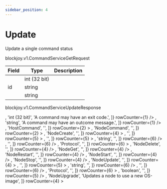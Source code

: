 ```yaml
---
sidebar_position: 4
---
```



# Update

<ApiMethod method="rpc" name="Update" />

Update a single command status

<ApiMethod method="requests" name="CommandServiceGetRequest" />

<VersionType>blockjoy.v1.CommandServiceGetRequest</VersionType>

| Field                                                       | Type         | Description |
| ----------------------------------------------------------- | ------------ | ----------- |
| <TableCellWithOption text="exit_code" warning="optional" /> | int (32 bit) |             |
| id                                                          | string       |             |
| <TableCellWithOption text="response" warning="optional" />  | string       |             |

<CustomCodeBlock codes={codes} />

<ApiMethod method="returns" name="CommandServiceUpdateResponse" />

<VersionType>blockjoy.v1.CommandServiceUpdateResponse</VersionType>

<Table>
  <TableHead items={['Field', 'Type', 'Description']} />
  <TableBody>
    <TableBodyRow items={['command', 'Command', '']}>
      <TableBodyRow
        items={[
          <TableCellWithOption text="exit_code" warning="optional" />,
          'int (32 bit)',
          'A command may have an exit code.',
        ]}
        rowCounter={1}
      />
      <TableBodyRow
        items={[
          'id',
          'string',
          'Each command has a unique id that identifies it.',
        ]}
        rowCounter={1}
      />
      <TableBodyRow
        items={[
          <TableCellWithOption text="response" warning="optional" />,
          'string',
          'A command may have an outcome message.',
        ]}
        rowCounter={1}
      />
      <TableBodyRow items={['command', '[oneof]', '']} rowCounter={1}>
        <TableBodyRow
          items={[
            <TableCellWithOption text="host" warningInFront="oneof" />,
            'HostCommand',
            '',
          ]}
          rowCounter={2}
        >
          <TableBodyRow
            items={[
              'host_id',
              'string',
              'We don’t do this yet, but it is here for forwards compatibility.',
            ]}
            rowCounter={3}
          />
        </TableBodyRow>
        <TableBodyRow
          items={[
            <TableCellWithOption text="node" warningInFront="oneof" />,
            'NodeCommand',
            '',
          ]}
          rowCounter={2}
        >
          <TableBodyRow
            items={['api_command_id', 'string', '']}
            rowCounter={3}
          />
          <TableBodyRow items={['created_at', 'Timestamp', '']} rowCounter={3}>
            <TableBodyRow
              items={['nanos', 'int (32 bit)', '']}
              rowCounter={4}
            />
            <TableBodyRow
              items={['seconds', 'int (64 bit)', '']}
              rowCounter={4}
            />
          </TableBodyRow>
          <TableBodyRow items={['host_id', 'string', '']} rowCounter={3} />
          <TableBodyRow items={['node_id', 'string', '']} rowCounter={3} />
          <TableBodyRow items={['command', '[oneof]', '']} rowCounter={3}>
            <TableBodyRow
              items={[
                <TableCellWithOption text="create" warningInFront="oneof" />,
                'NodeCreate',
                '',
              ]}
              rowCounter={4}
            >
              <TableBodyRow
                items={['blockchain', 'string', '']}
                rowCounter={5}
              />
              <TableBodyRow items={['gateway', 'string', '']} rowCounter={5} />
              <TableBodyRow
                items={['image', 'ContainerImage', '']}
                rowCounter={5}
              >
                <TableBodyRow
                  items={[
                    'node_type',
                    'NodeType',
                    'snake_cased name of the node type',
                  ]}
                  rowCounter={6}
                >
                  <TableBodyRow
                    items={['NODE_TYPE_UNSPECIFIED', '= 0', '']}
                    rowCounter={7}
                  />
                  <TableBodyRow
                    items={['NODE_TYPE_MINER', '= 1', '']}
                    rowCounter={7}
                  />
                  <TableBodyRow
                    items={['NODE_TYPE_ETL', '= 2', '']}
                    rowCounter={7}
                  />
                  <TableBodyRow
                    items={['NODE_TYPE_VALIDATOR', '= 3', '']}
                    rowCounter={7}
                  />
                  <TableBodyRow
                    items={['NODE_TYPE_API', '= 4', '']}
                    rowCounter={7}
                  />
                  <TableBodyRow
                    items={['NODE_TYPE_ORACLE', '= 5', '']}
                    rowCounter={7}
                  />
                  <TableBodyRow
                    items={['NODE_TYPE_RELAY', '= 6', '']}
                    rowCounter={7}
                  />
                  <TableBodyRow
                    items={['NODE_TYPE_EXECUTION', '= 7', '']}
                    rowCounter={7}
                  />
                  <TableBodyRow
                    items={['NODE_TYPE_BEACON', '= 8', '']}
                    rowCounter={7}
                  />
                  <TableBodyRow
                    items={['NODE_TYPE_MEVBOOST', '= 9', '']}
                    rowCounter={7}
                  />
                  <TableBodyRow
                    items={['NODE_TYPE_NODE', '= 10', '']}
                    rowCounter={7}
                  />
                  <TableBodyRow
                    items={['NODE_TYPE_FULLNODE', '= 11', '']}
                    rowCounter={7}
                  />
                  <TableBodyRow
                    items={['NODE_TYPE_LIGHTNODE', '= 12', '']}
                    rowCounter={7}
                  />
                </TableBodyRow>
                <TableBodyRow
                  items={[
                    'node_version',
                    'string',
                    'semantic version string of the node type version',
                  ]}
                  rowCounter={6}
                />
                <TableBodyRow
                  items={[
                    'protocol',
                    'string',
                    'snake_cased name of the blockchain',
                  ]}
                  rowCounter={6}
                />
                <TableBodyRow
                  items={[
                    'status',
                    'ContainerImageStatus',
                    'Define config status',
                  ]}
                  rowCounter={6}
                >
                  <TableBodyRow
                    items={['CONTAINER_IMAGE_STATUS_UNSPECIFIED', '= 0', '']}
                    rowCounter={7}
                  />
                  <TableBodyRow
                    items={['CONTAINER_IMAGE_STATUS_DEVELOPMENT', '= 1', '']}
                    rowCounter={7}
                  />
                  <TableBodyRow
                    items={['CONTAINER_IMAGE_STATUS_UNSTABLE', '= 2', '']}
                    rowCounter={7}
                  />
                  <TableBodyRow
                    items={['CONTAINER_IMAGE_STATUS_STABLE', '= 3', '']}
                    rowCounter={7}
                  />
                </TableBodyRow>
                <TableBodyRow items={['ip', 'string', '']} rowCounter={6} />
                <TableBodyRow items={['name', 'string', '']} rowCounter={6} />
              </TableBodyRow>
              <TableBodyRow items={['ip', 'string', '']} rowCounter={5} />
              <TableBodyRow items={['name', 'string', '']} rowCounter={5} />
              <TableBodyRow
                items={['node_type', 'NodeType', '']}
                rowCounter={5}
              >
                <TableBodyRow
                  items={['NODE_TYPE_UNSPECIFIED', '= 0', '']}
                  rowCounter={6}
                />
                <TableBodyRow
                  items={['NODE_TYPE_MINER', '= 1', '']}
                  rowCounter={6}
                />
                <TableBodyRow
                  items={['NODE_TYPE_ETL', '= 2', '']}
                  rowCounter={6}
                />
                <TableBodyRow
                  items={['NODE_TYPE_VALIDATOR', '= 3', '']}
                  rowCounter={6}
                />
                <TableBodyRow
                  items={['NODE_TYPE_API', '= 4', '']}
                  rowCounter={6}
                />
                <TableBodyRow
                  items={['NODE_TYPE_ORACLE', '= 5', '']}
                  rowCounter={6}
                />
                <TableBodyRow
                  items={['NODE_TYPE_RELAY', '= 6', '']}
                  rowCounter={6}
                />
                <TableBodyRow
                  items={['NODE_TYPE_EXECUTION', '= 7', '']}
                  rowCounter={6}
                />
                <TableBodyRow
                  items={['NODE_TYPE_BEACON', '= 8', '']}
                  rowCounter={6}
                />
                <TableBodyRow
                  items={['NODE_TYPE_MEVBOOST', '= 9', '']}
                  rowCounter={6}
                />
                <TableBodyRow
                  items={['NODE_TYPE_NODE', '= 10', '']}
                  rowCounter={6}
                />
                <TableBodyRow
                  items={['NODE_TYPE_FULLNODE', '= 11', '']}
                  rowCounter={6}
                />
                <TableBodyRow
                  items={['NODE_TYPE_LIGHTNODE', '= 12', '']}
                  rowCounter={6}
                />
              </TableBodyRow>
              <TableBodyRow
                items={[
                  'properties',
                  <TableCellWithOption text="Parameter" info="repeated" />,
                  '',
                ]}
                rowCounter={5}
              >
                <TableBodyRow items={['name', 'string', '']} rowCounter={6} />
                <TableBodyRow items={['value', 'string', '']} rowCounter={6} />
              </TableBodyRow>
              <TableBodyRow
                items={[
                  'rules',
                  <TableCellWithOption text="Rule" info="repeated" />,
                  '',
                ]}
                rowCounter={5}
              >
                <TableBodyRow items={['action', 'Action', '']} rowCounter={6}>
                  <TableBodyRow
                    items={['ACTION_UNSPECIFIED', '= 0', '']}
                    rowCounter={7}
                  />
                  <TableBodyRow
                    items={['ACTION_ALLOW', '= 1', '']}
                    rowCounter={7}
                  />
                  <TableBodyRow
                    items={['ACTION_DENY', '= 2', '']}
                    rowCounter={7}
                  />
                  <TableBodyRow
                    items={['ACTION_REJECT', '= 3', '']}
                    rowCounter={7}
                  />
                </TableBodyRow>
                <TableBodyRow
                  items={['direction', 'Direction', '']}
                  rowCounter={6}
                >
                  <TableBodyRow
                    items={['DIRECTION_UNSPECIFIED', '= 0', '']}
                    rowCounter={7}
                  />
                  <TableBodyRow
                    items={['DIRECTION_OUT', '= 1', '']}
                    rowCounter={7}
                  />
                  <TableBodyRow
                    items={['DIRECTION_IN', '= 2', '']}
                    rowCounter={7}
                  />
                </TableBodyRow>
                <TableBodyRow
                  items={[
                    <TableCellWithOption text="ips" warning="optional" />,
                    'string',
                    '',
                  ]}
                  rowCounter={6}
                />
                <TableBodyRow items={['name', 'string', '']} rowCounter={6} />
                <TableBodyRow
                  items={[
                    'ports',
                    <TableCellWithOption
                      text="unsigned int (32 bit)"
                      info="repeated"
                    />,
                    '',
                  ]}
                  rowCounter={6}
                />
                <TableBodyRow
                  items={[
                    <TableCellWithOption text="protocol" warning="optional" />,
                    'Protocol',
                    '',
                  ]}
                  rowCounter={6}
                >
                  <TableBodyRow
                    items={['PROTOCOL_UNSPECIFIED', '= 0', '']}
                    rowCounter={7}
                  />
                  <TableBodyRow
                    items={['PROTOCOL_TCP', '= 1', '']}
                    rowCounter={7}
                  />
                  <TableBodyRow
                    items={['PROTOCOL_UDP', '= 2', '']}
                    rowCounter={7}
                  />
                  <TableBodyRow
                    items={['PROTOCOL_BOTH', '= 3', '']}
                    rowCounter={7}
                  />
                </TableBodyRow>
              </TableBodyRow>
              <TableBodyRow
                items={['self_update', 'boolean', '']}
                rowCounter={5}
              />
            </TableBodyRow>
            <TableBodyRow
              items={[
                <TableCellWithOption text="delete" warningInFront="oneof" />,
                'NodeDelete',
                '',
              ]}
              rowCounter={4}
            />
            <TableBodyRow
              items={[
                <TableCellWithOption text="info_get" warningInFront="oneof" />,
                'NodeGet',
                '',
              ]}
              rowCounter={4}
            />
            <TableBodyRow
              items={[
                <TableCellWithOption text="restart" warningInFront="oneof" />,
                'NodeRestart',
                '',
              ]}
              rowCounter={4}
            />
            <TableBodyRow
              items={[
                <TableCellWithOption text="start" warningInFront="oneof" />,
                'NodeStart',
                '',
              ]}
              rowCounter={4}
            />
            <TableBodyRow
              items={[
                <TableCellWithOption text="stop" warningInFront="oneof" />,
                'NodeStop',
                '',
              ]}
              rowCounter={4}
            />
            <TableBodyRow
              items={[
                <TableCellWithOption text="update" warningInFront="oneof" />,
                'NodeUpdate',
                '',
              ]}
              rowCounter={4}
            >
              <TableBodyRow
                items={[
                  'rules',
                  <TableCellWithOption text="Rule" info="repeated" />,
                  '',
                ]}
                rowCounter={5}
              >
                <TableBodyRow items={['action', 'Action', '']} rowCounter={6}>
                  <TableBodyRow
                    items={['ACTION_UNSPECIFIED', '= 0', '']}
                    rowCounter={7}
                  />
                  <TableBodyRow
                    items={['ACTION_ALLOW', '= 1', '']}
                    rowCounter={7}
                  />
                  <TableBodyRow
                    items={['ACTION_DENY', '= 2', '']}
                    rowCounter={7}
                  />
                  <TableBodyRow
                    items={['ACTION_REJECT', '= 3', '']}
                    rowCounter={7}
                  />
                </TableBodyRow>
                <TableBodyRow
                  items={['direction', 'Direction', '']}
                  rowCounter={6}
                >
                  <TableBodyRow
                    items={['DIRECTION_UNSPECIFIED', '= 0', '']}
                    rowCounter={7}
                  />
                  <TableBodyRow
                    items={['DIRECTION_OUT', '= 1', '']}
                    rowCounter={7}
                  />
                  <TableBodyRow
                    items={['DIRECTION_IN', '= 2', '']}
                    rowCounter={7}
                  />
                </TableBodyRow>
                <TableBodyRow
                  items={[
                    <TableCellWithOption text="ips" warning="optional" />,
                    'string',
                    '',
                  ]}
                  rowCounter={6}
                />
                <TableBodyRow items={['name', 'string', '']} rowCounter={6} />
                <TableBodyRow
                  items={[
                    'ports',
                    <TableCellWithOption
                      text="unsigned int (32 bit)"
                      info="repeated"
                    />,
                    '',
                  ]}
                  rowCounter={6}
                />
                <TableBodyRow
                  items={[
                    <TableCellWithOption text="protocol" warning="optional" />,
                    'Protocol',
                    '',
                  ]}
                  rowCounter={6}
                >
                  <TableBodyRow
                    items={['PROTOCOL_UNSPECIFIED', '= 0', '']}
                    rowCounter={7}
                  />
                  <TableBodyRow
                    items={['PROTOCOL_TCP', '= 1', '']}
                    rowCounter={7}
                  />
                  <TableBodyRow
                    items={['PROTOCOL_UDP', '= 2', '']}
                    rowCounter={7}
                  />
                  <TableBodyRow
                    items={['PROTOCOL_BOTH', '= 3', '']}
                    rowCounter={7}
                  />
                </TableBodyRow>
              </TableBodyRow>
              <TableBodyRow
                items={[
                  <TableCellWithOption text="self_update" warning="optional" />,
                  'boolean',
                  '',
                ]}
                rowCounter={5}
              />
            </TableBodyRow>
            <TableBodyRow
              items={[
                <TableCellWithOption text="upgrade" warningInFront="oneof" />,
                'NodeUpgrade',
                'Updates a node to use a new OS-image',
              ]}
              rowCounter={4}
            >
              <TableBodyRow
                items={['image', 'ContainerImage', '']}
                rowCounter={5}
              >
                <TableBodyRow
                  items={[
                    'node_type',
                    'NodeType',
                    'snake_cased name of the node type',
                  ]}
                  rowCounter={6}
                >
                  <TableBodyRow
                    items={['NODE_TYPE_UNSPECIFIED', '= 0', '']}
                    rowCounter={7}
                  />
                  <TableBodyRow
                    items={['NODE_TYPE_MINER', '= 1', '']}
                    rowCounter={7}
                  />
                  <TableBodyRow
                    items={['NODE_TYPE_ETL', '= 2', '']}
                    rowCounter={7}
                  />
                  <TableBodyRow
                    items={['NODE_TYPE_VALIDATOR', '= 3', '']}
                    rowCounter={7}
                  />
                  <TableBodyRow
                    items={['NODE_TYPE_API', '= 4', '']}
                    rowCounter={7}
                  />
                  <TableBodyRow
                    items={['NODE_TYPE_ORACLE', '= 5', '']}
                    rowCounter={7}
                  />
                  <TableBodyRow
                    items={['NODE_TYPE_RELAY', '= 6', '']}
                    rowCounter={7}
                  />
                  <TableBodyRow
                    items={['NODE_TYPE_EXECUTION', '= 7', '']}
                    rowCounter={7}
                  />
                  <TableBodyRow
                    items={['NODE_TYPE_BEACON', '= 8', '']}
                    rowCounter={7}
                  />
                  <TableBodyRow
                    items={['NODE_TYPE_MEVBOOST', '= 9', '']}
                    rowCounter={7}
                  />
                  <TableBodyRow
                    items={['NODE_TYPE_NODE', '= 10', '']}
                    rowCounter={7}
                  />
                  <TableBodyRow
                    items={['NODE_TYPE_FULLNODE', '= 11', '']}
                    rowCounter={7}
                  />
                  <TableBodyRow
                    items={['NODE_TYPE_LIGHTNODE', '= 12', '']}
                    rowCounter={7}
                  />
                </TableBodyRow>
                <TableBodyRow
                  items={[
                    'node_version',
                    'string',
                    'semantic version string of the node type version',
                  ]}
                  rowCounter={6}
                />
                <TableBodyRow
                  items={[
                    'protocol',
                    'string',
                    'snake_cased name of the blockchain',
                  ]}
                  rowCounter={6}
                />
                <TableBodyRow
                  items={[
                    'status',
                    'ContainerImageStatus',
                    'Define config status',
                  ]}
                  rowCounter={6}
                >
                  <TableBodyRow
                    items={['CONTAINER_IMAGE_STATUS_UNSPECIFIED', '= 0', '']}
                    rowCounter={7}
                  />
                  <TableBodyRow
                    items={['CONTAINER_IMAGE_STATUS_DEVELOPMENT', '= 1', '']}
                    rowCounter={7}
                  />
                  <TableBodyRow
                    items={['CONTAINER_IMAGE_STATUS_UNSTABLE', '= 2', '']}
                    rowCounter={7}
                  />
                  <TableBodyRow
                    items={['CONTAINER_IMAGE_STATUS_STABLE', '= 3', '']}
                    rowCounter={7}
                  />
                </TableBodyRow>
              </TableBodyRow>
            </TableBodyRow>
          </TableBodyRow>
        </TableBodyRow>
      </TableBodyRow>
    </TableBodyRow>
  </TableBody>
</Table>
